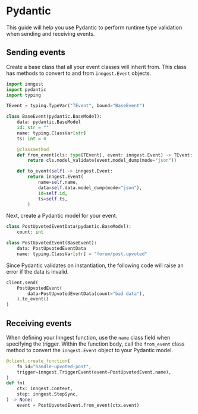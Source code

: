 # Pydantic

This guide will help you use Pydantic to perform runtime type validation when sending and receiving events.

## Sending events

Create a base class that all your event classes will inherit from. This class has methods to convert to and from `inngest.Event` objects.
```py
import inngest
import pydantic
import typing

TEvent = typing.TypeVar("TEvent", bound="BaseEvent")

class BaseEvent(pydantic.BaseModel):
    data: pydantic.BaseModel
    id: str = ""
    name: typing.ClassVar[str]
    ts: int = 0

    @classmethod
    def from_event(cls: type[TEvent], event: inngest.Event) -> TEvent:
        return cls.model_validate(event.model_dump(mode="json"))

    def to_event(self) -> inngest.Event:
        return inngest.Event(
            name=self.name,
            data=self.data.model_dump(mode="json"),
            id=self.id,
            ts=self.ts,
        )
```

Next, create a Pydantic model for your event.
```py
class PostUpvotedEventData(pydantic.BaseModel):
    count: int

class PostUpvotedEvent(BaseEvent):
    data: PostUpvotedEventData
    name: typing.ClassVar[str] = "forum/post.upvoted"
```

Since Pydantic validates on instantiation, the following code will raise an error if the data is invalid.
```py
client.send(
    PostUpvotedEvent(
        data=PostUpvotedEventData(count="bad data"),
    ).to_event()
)
```

## Receiving events

When defining your Inngest function, use the `name` class field when specifying the trigger. Within the function body, call the `from_event` class method to convert the `inngest.Event` object to your Pydantic model.
```py
@client.create_function(
    fn_id="handle-upvoted-post",
    trigger=inngest.TriggerEvent(event=PostUpvotedEvent.name),
)
def fn(
    ctx: inngest.Context,
    step: inngest.StepSync,
) -> None:
    event = PostUpvotedEvent.from_event(ctx.event)
```
